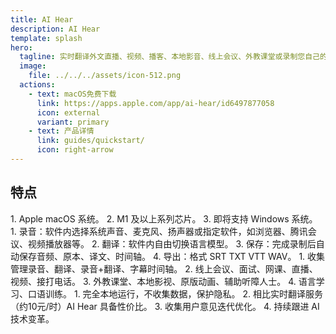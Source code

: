 ```yaml
---
title: AI Hear
description: AI Hear
template: splash
hero:
  tagline: 实时翻译外文直播、视频、播客、本地影音、线上会议、外教课堂或录制您自己的声音。可导出原文、译文、时间轴和音频。
  image:
    file: ../../../assets/icon-512.png
  actions:
    - text: macOS免费下载
      link: https://apps.apple.com/app/ai-hear/id6497877058
      icon: external
      variant: primary
    - text: 产品详情
      link: guides/quickstart/
      icon: right-arrow
---
```



## 特点

<CardGrid stagger>
	<Card title="硬件要求" icon="pencil" style="width: 20px; height: 10px;">
	1. Apple macOS 系统。
	2. M1 及以上系列芯片。
	3. 即将支持 Windows 系统。
</Card>
	<Card title="主要功能" icon="add-document">
	1. 录音：软件内选择系统声音、麦克风、扬声器或指定软件，如浏览器、腾讯会议、视频播放器等。
	2. 翻译：软件内自由切换语言模型。
	3. 保存：完成录制后自动保存音频、原本、译文、时间轴。
	4. 导出：格式 SRT TXT VTT WAV。
	</Card>
	<Card title="使用场景" icon="setting">
	1. 收集管理录音、翻译、录音+翻译、字幕时间轴。
    2. 线上会议、面试、网课、直播、视频、接打电话。
	3. 外教课堂、本地影视、原版动画、辅助听障人士。
	4. 语言学习、口语训练。
	</Card>
	<Card title="为何选择 AI Hear" icon="open-book">
	1. 完全本地运行，不收集数据，保护隐私。
	2. 相比实时翻译服务（约10元/时）AI Hear 具备性价比。
	3. 收集用户意见迭代优化。
	4. 持续跟进 AI 技术变革。
	</Card>
</CardGrid>

<div data-tf-live="01J01G7CPWNZVNJF33A6WN151Z"></div><script src="//embed.typeform.com/next/embed.js"></script>